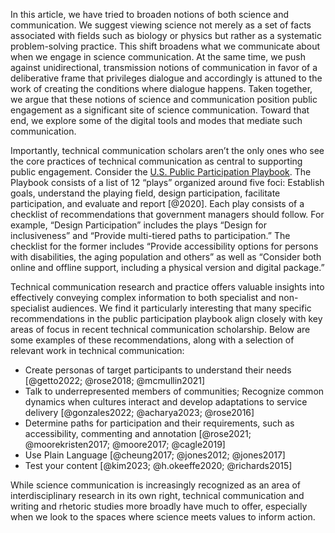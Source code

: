 
In this article, we have tried to broaden notions of both science and communication. We suggest viewing science not merely as a set of facts associated with fields such as biology or physics but rather as a systematic problem-solving practice. This shift broadens what we communicate about when we engage in science communication. At the same time, we push against unidirectional, transmission notions of communication in favor of a deliberative frame that privileges dialogue and accordingly is attuned to the work of creating the conditions where dialogue happens. Taken together, we argue that these notions of science and communication position public engagement as a significant site of science communication. Toward that end, we explore some of the digital tools and modes that mediate such communication.  

Importantly, technical communication scholars aren’t the only ones who see the core practices of technical communication as central to supporting public engagement. Consider the [U.S. Public Participation Playbook](https://digital.gov/guides/public-participation/). The Playbook consists of a list of 12 "plays" organized around five foci: Establish goals, understand the playing field, design participation, facilitate participation, and evaluate and report [@2020]. Each play consists of a checklist of recommendations that government managers should follow. For example, “Design Participation” includes the plays “Design for inclusiveness” and “Provide multi-tiered paths to participation.” The checklist for the former includes “Provide accessibility options for persons with disabilities, the aging population and others” as well as “Consider both online and offline support, including a physical version and digital package.”

Technical communication research and practice offers valuable insights into effectively conveying complex information to both specialist and non-specialist audiences. We find it particularly interesting that many specific recommendations in the public participation playbook align closely with key areas of focus in recent technical communication scholarship. Below are some examples of these recommendations, along with a selection of relevant work in technical communication:

* Create personas of target participants to understand their needs [@getto2022; @rose2018; @mcmullin2021]
* Talk to underrepresented members of communities; Recognize common dynamics when cultures interact and develop adaptations to service delivery [@gonzales2022; @acharya2023; @rose2016]
* Determine paths for participation and their requirements, such as accessibility, commenting and annotation [@rose2021; @moorekristen2017; @moore2017; @cagle2019]
* Use Plain Language [@cheung2017; @jones2012; @jones2017]
* Test your content [@kim2023; @h.okeeffe2020; @richards2015]

While science communication is increasingly recognized as an area of interdisciplinary research in its own right, technical communication and writing and rhetoric studies more broadly have much to offer, especially when we look to the spaces where science meets values to inform action.  

 
